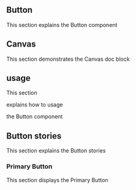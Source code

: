 
 

<Meta of={ButtonStories} />


## Button

This section explains the Button component

## Canvas

This section demonstrates the Canvas doc block

<Canvas of={ButtonStories.Small} />


## usage

This section

explains how to usage

the Button component


## Button stories

This section explains the Button stories

### Primary Button

This section displays the Primary Button

<Story of={ButtonStories.Primary} />



